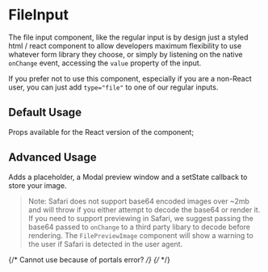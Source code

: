 
<Meta of={FileInputStories} />

# FileInput

The file input component, like the regular input is by design just a styled html / react component to allow developers maximum flexibility to use whatever form library they choose, or simply by listening on the native `onChange` event, accessing the `value` property of the input.

If you prefer not to use this component, especially if you are a non-React user, you can just add `type="file"` to one of our regular inputs.

## Default Usage

Props available for the React version of the component;

<Controls />

<Canvas of={FileInputStories.DefaultUsage} />

<RenderHtmlMarkup of={FileInputStories.DefaultUsage} />

## Advanced Usage

Adds a placeholder, a Modal preview window and a setState callback to store your image.

> Note: Safari does not support base64 encoded images over ~2mb and will throw if you either attempt to decode the base64 or render it. If you need to support previewing in Safari, we suggest passing the base64 passed to `onChange` to a third party libary to decode before rendering. The `FilePreviewImage` component will show a warning to the user if Safari is detected in the user agent.

<Canvas of={FileInputStories.AdvancedUsage} />

{/* Cannot use because of portals error? */}
{/* <RenderHtmlMarkup component="FileInput" story="Advanced Usage" /> */}
